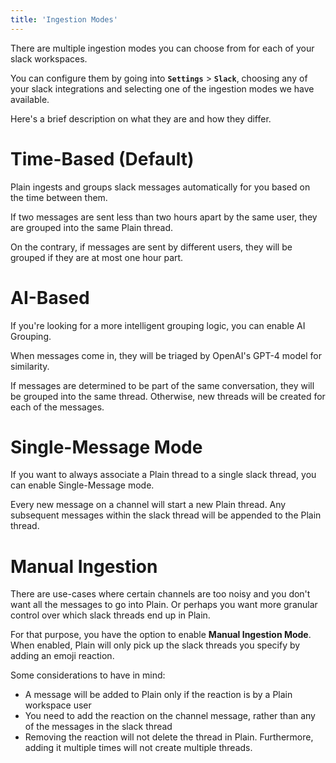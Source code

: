 ```yaml
---
title: 'Ingestion Modes'
---
```


There are multiple ingestion modes you can choose from for each of your slack workspaces.

You can configure them by going into **`Settings`** > **`Slack`**, choosing any of your slack integrations and selecting one of the ingestion modes we have available.

Here's a brief description on what they are and how they differ.

# Time-Based (Default)

Plain ingests and groups slack messages automatically for you based on the time between them.

If two messages are sent less than two hours apart by the same user, they are grouped into the same Plain thread.

On the contrary, if messages are sent by different users, they will be grouped if they are at most one hour part.

# AI-Based

If you're looking for a more intelligent grouping logic, you can enable AI Grouping.

When messages come in, they will be triaged by OpenAI's GPT-4 model for similarity.

If messages are determined to be part of the same conversation, they will be grouped into the same thread.
Otherwise, new threads will be created for each of the messages.

# Single-Message Mode

If you want to always associate a Plain thread to a single slack thread, you can enable Single-Message mode.

Every new message on a channel will start a new Plain thread. Any subsequent messages within the slack thread will be appended to the Plain thread.

# Manual Ingestion

There are use-cases where certain channels are too noisy and you don't want all the messages to go into Plain.
Or perhaps you want more granular control over which slack threads end up in Plain.

For that purpose, you have the option to enable **Manual Ingestion Mode**. When enabled, Plain will only pick up the slack threads you specify by adding an emoji reaction.

Some considerations to have in mind:

- A message will be added to Plain only if the reaction is by a Plain workspace user
- You need to add the reaction on the channel message, rather than any of the messages in the slack thread
- Removing the reaction will not delete the thread in Plain. Furthermore, adding it multiple times will not create multiple threads.
